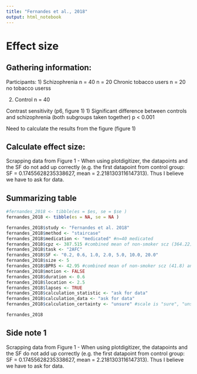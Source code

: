 ```yaml
---
title: "Fernandes et al., 2018"
output: html_notebook
---
```


# Effect size

## Gathering information:

Participants:
1) Schizophrenia n = 40
n = 20 Chronic tobacco users
n = 20 no tobacco userss

2)  Control n = 40


Contrast sensitivity (p6, figure 1)
1) Significant difference between controls and schizophrenia (both subgroups taken together)
p \< 0.001

Need to calculate the results from the figure (figure 1)

## Calculate effect size:
Scrapping data from Figure 1 - When using plotdigitizer, the datapoints and the SF do not add up correctly (e.g. the first datapoint from control group: SF = 0.17455628235338627, mean =	2.2181303116147313). Thus I believe we have to ask for data. 


## Summarizing table
```r
#fernandes_2018 <- tibble(es = $es, se = $se ) 
fernandes_2018 <- tibble(es = NA, se = NA )

fernandes_2018$study <- "Fernandes et al. 2018"
fernandes_2018$method <- "staircase"
fernandes_2018$medication <- "medicated" #n=40 medicated
fernandes_2018$cpz <- 387.515 #combined mean of non-smoker scz (364.22) and smoker scz (415.81)
fernandes_2018$task <- "2AFC"
fernandes_2018$SF <- "0.2, 0.6, 1.0, 2.0, 5.0, 10.0, 20.0"
fernandes_2018$size <- 5
fernandes_2018$BPRS <- 42.95 #combined mean of non-smoker scz (41.8) and smoker scz (44.1)
fernandes_2018$motion <- FALSE 
fernandes_2018$duration <- 0.6
fernandes_2018$location <- 2.5
fernandes_2018$lapses <- TRUE 
fernandes_2018$calculation_statistic <- "ask for data"  
fernandes_2018$calculation_data <- "ask for data" 
fernandes_2018$calculation_certainty <- "unsure" #scale is "sure", "unsure", "very unsure"

fernandes_2018
```


## Side note 1

Scrapping data from Figure 1 - When using plotdigitizer, the datapoints and the SF do not add up correctly (e.g. the first datapoint from control group: SF = 0.17455628235338627, mean =	2.2181303116147313). Thus I believe we have to ask for data. 

